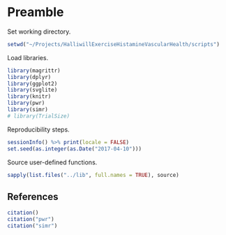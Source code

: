 # Preamble

Set working directory.

```r
setwd("~/Projects/HalliwillExerciseHistamineVascularHealth/scripts")
```

Load libraries.

```r
library(magrittr)
library(dplyr)
library(ggplot2)
library(svglite)
library(knitr)
library(pwr)
library(simr)
# library(TrialSize)
```

Reproducibility steps.

```r
sessionInfo() %>% print(locale = FALSE)
set.seed(as.integer(as.Date("2017-04-10")))
```

Source user-defined functions.

```r
sapply(list.files("../lib", full.names = TRUE), source)
```


## References

```r
citation()
citation("pwr")
citation("simr")
```
